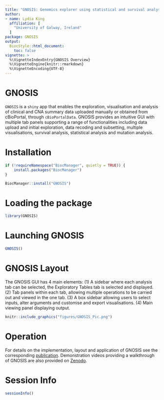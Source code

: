 ```yaml
---
title: "GNOSIS: Genomics explorer using statistical and survival analysis in R"
author:
- name: Lydia King
  affiliation: [
    "University of Galway, Ireland"
  ]
package: GNOSIS
output:
  BiocStyle::html_document:
    toc: false
vignette: >
  %\VignetteIndexEntry{GNOSIS Overview}
  %\VignetteEngine{knitr::rmarkdown}
  %\VignetteEncoding{UTF-8}
---
```


# GNOSIS

`GNOSIS` is a `shiny` app that enables the exploration, visualisation and 
analysis of clinical and CNA summary data uploaded manually or obtained 
from cBioPortal, through `cBioPortalData`. GNOSIS provides an intuitive 
GUI with multiple tab panels supporting a range of functionalities including 
data upload and initial exploration, data recoding and subsetting, multiple 
visualisations, survival analysis, statistical analysis and mutation analysis.

# Installation

```r
if (!requireNamespace("BiocManager", quietly = TRUE)) {
    install.packages("BiocManager")
}

BiocManager::install("GNOSIS")
```

# Loading the package

```r
library(GNOSIS)
```

# Launching GNOSIS

```r
GNOSIS()
```

# GNOSIS Layout 

The GNOSIS GUI has 4 main elements:
(1) A sidebar where each analysis tab can be selected, the Exploratory Tables tab is selected and displayed. 
(2) Tab panels within each tab, allowing multiple operations to be carried out and viewed in the one tab. 
(3) A box sidebar allowing users to select inputs, alter arguments and customise and export visualisations. 
(4) Main viewing panel displaying output.

```r
knitr::include_graphics("figures/GNOSIS_Pic.png")
```

# Operation

For details on the implementation, layout and application of GNOSIS see the corresponding [publication](https://hrbopenresearch.org/articles/5-8#). 
Demonstration videos providing a walkthrough of GNOSIS are also provided on [Zenodo](https://zenodo.org/record/5788659). 

# Session Info

```r
sessionInfo()
```
